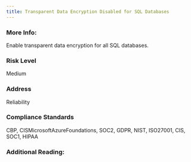 ```yaml
---
title: Transparent Data Encryption Disabled for SQL Databases
---
```


### More Info:

Enable transparent data encryption for all SQL databases.

### Risk Level

Medium

### Address

Reliability

### Compliance Standards

CBP, CISMicrosoftAzureFoundations, SOC2, GDPR, NIST, ISO27001, CIS, SOC1, HIPAA

### Additional Reading:

